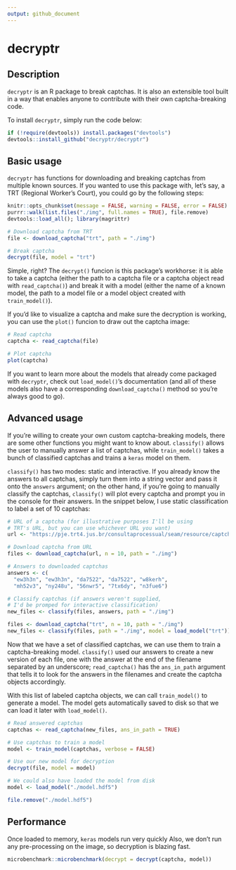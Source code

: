 ```yaml
---
output: github_document
---
```


# decryptr

## Description

`decryptr` is an R package to break captchas. It is also an extensible tool
built in a way that enables anyone to contribute with their own captcha-breaking
code.

To install `decryptr`, simply run the code below:

```r
if (!require(devtools)) install.packages("devtools")
devtools::install_github("decryptr/decryptr")
```

## Basic usage

`decryptr` has functions for downloading and breaking captchas from multiple
known sources. If you wanted to use this package with, let's say, a TRT (Regional
Worker's Court), you could go by the following steps:

```r
knitr::opts_chunk$set(message = FALSE, warning = FALSE, error = FALSE)
purrr::walk(list.files("./img", full.names = TRUE), file.remove)
devtools::load_all(); library(magrittr)
```


```r
# Download captcha from TRT
file <- download_captcha("trt", path = "./img")

# Break captcha
decrypt(file, model = "trt")
```

Simple, right? The `decrypt()` funcion is this package's workhorse: it is able to
take a captcha (either the path to a captcha file or a captcha object read with
`read_captcha()`) and break it with a model (either the name of a known model,
the path to a model file or a model object created with `train_model()`).

If you'd like to visualize a captcha and make sure the decryption is working, you
can use the `plot()` funcion to draw out the captcha image:

```r
# Read captcha
captcha <- read_captcha(file)

# Plot captcha
plot(captcha)
```

If you want to learn more about the models that already come packaged with `decryptr`,
check out `load_model()`'s documentation (and all of these models also have a corresponding
`download_captcha()` method so you're always good to go).

## Advanced usage

If you're willing to create your own custom captcha-breaking models, there are some
other functions you might want to know about. `classify()` allows the user to manually
answer a list of captchas, while `train_model()` takes a bunch of classified captchas and
trains a `keras` model on them.

`classify()` has two modes: static and interactive. If you already know the answers to all
captchas, simply turn them into a string vector and pass it onto the `answers` argument;
on the other hand, if you're going to manually classify the captchas, `classify()` will
plot every captcha and prompt you in the console for their answers. In the snippet below,
I use static classification to label a set of 10 captchas:

```r
# URL of a captcha (for illustrative purposes I'll be using
# TRT's URL, but you can use whichever URL you want)
url <- "https://pje.trt4.jus.br/consultaprocessual/seam/resource/captcha"

# Download captcha from URL
files <- download_captcha(url, n = 10, path = "./img")

# Answers to downloaded captchas
answers <- c(
  "ew3h3n", "ew3h3n", "da7522", "da7522", "w8kerh",
  "mh52v3", "ny248u", "56nwr5", "7tx6dy", "n3fue6")

# Classify captchas (if answers weren't supplied,
# I'd be promped for interactive classification)
new_files <- classify(files, answers, path = "./img")
```

```r
files <- download_captcha("trt", n = 10, path = "./img")
new_files <- classify(files, path = "./img", model = load_model("trt"))
```

Now that we have a set of classified captchas, we can use them to train a
captcha-breaking model. `classify()` used our answers to create a new version
of each file, one with the answer at the end of the filename separated by an
underscore; `read_captcha()` has the `ans_in_path` argument that tells it to
look for the answers in the filenames and create the captcha objects accordingly.

With this list of labeled captcha objects, we can call `train_model()` to generate
a model. The model gets automatically saved to disk so that we can load it later
with `load_model()`.

```r
# Read answered captchas
captchas <- read_captcha(new_files, ans_in_path = TRUE)

# Use captchas to train a model
model <- train_model(captchas, verbose = FALSE)

# Use our new model for decryption
decrypt(file, model = model)

# We could also have loaded the model from disk
model <- load_model("./model.hdf5")
```

```r
file.remove("./model.hdf5")
```

## Performance

Once loaded to memory, `keras` models run very quickly Also, we don't run any
pre-processing on the image, so decryption is blazing fast.

```r
microbenchmark::microbenchmark(decrypt = decrypt(captcha, model))
```
